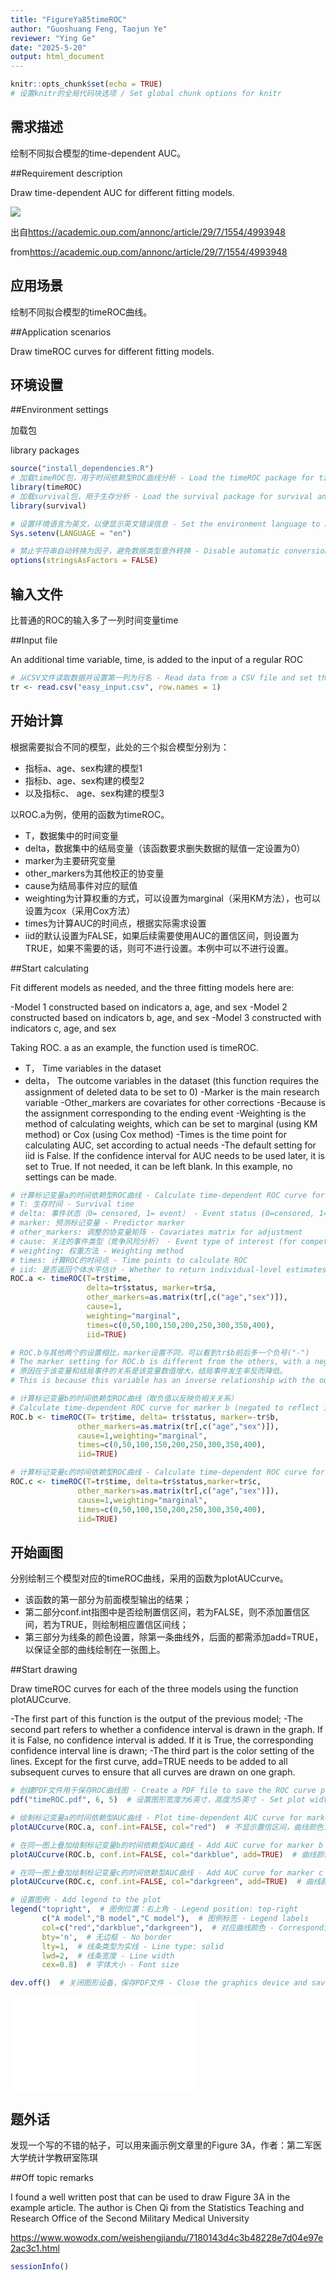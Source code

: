 ```yaml
---
title: "FigureYa85timeROC"
author: "Guoshuang Feng, Taojun Ye"
reviewer: "Ying Ge"
date: "2025-5-20"
output: html_document
---
```


```r
knitr::opts_chunk$set(echo = TRUE)
# 设置knitr的全局代码块选项 / Set global chunk options for knitr
```

## 需求描述

绘制不同拟合模型的time-dependent AUC。

##Requirement description

Draw time-dependent AUC for different fitting models.

![](example.png)

出自<https://academic.oup.com/annonc/article/29/7/1554/4993948>

from<https://academic.oup.com/annonc/article/29/7/1554/4993948>

## 应用场景

绘制不同拟合模型的timeROC曲线。

##Application scenarios

Draw timeROC curves for different fitting models.

## 环境设置


##Environment settings



加载包

library packages

```r
source("install_dependencies.R")
# 加载timeROC包，用于时间依赖型ROC曲线分析 - Load the timeROC package for time-dependent ROC curve analysis
library(timeROC)
# 加载survival包，用于生存分析 - Load the survival package for survival analysis
library(survival)

# 设置环境语言为英文，以便显示英文错误信息 - Set the environment language to English to display error messages in English
Sys.setenv(LANGUAGE = "en") 

# 禁止字符串自动转换为因子，避免数据类型意外转换 - Disable automatic conversion of strings to factors to avoid unexpected data type conversions
options(stringsAsFactors = FALSE) 
```

## 输入文件

比普通的ROC的输入多了一列时间变量time

##Input file

An additional time variable, time, is added to the input of a regular ROC

```r
# 从CSV文件读取数据并设置第一列为行名 - Read data from a CSV file and set the first column as row names
tr <- read.csv("easy_input.csv", row.names = 1)
```

## 开始计算

根据需要拟合不同的模型，此处的三个拟合模型分别为：

- 指标a、age、sex构建的模型1
- 指标b、age、sex构建的模型2
- 以及指标c、 age、sex构建的模型3

以ROC.a为例，使用的函数为timeROC。

- T，数据集中的时间变量
- delta，数据集中的结局变量（该函数要求删失数据的赋值一定设置为0）
- marker为主要研究变量
- other_markers为其他校正的协变量
- cause为结局事件对应的赋值
- weighting为计算权重的方式，可以设置为marginal（采用KM方法），也可以设置为cox（采用Cox方法）
- times为计算AUC的时间点，根据实际需求设置
- iid的默认设置为FALSE，如果后续需要使用AUC的置信区间，则设置为TRUE，如果不需要的话，则可不进行设置。本例中可以不进行设置。

##Start calculating

Fit different models as needed, and the three fitting models here are:

-Model 1 constructed based on indicators a, age, and sex
-Model 2 constructed based on indicators b, age, and sex
-Model 3 constructed with indicators c, age, and sex

Taking ROC. a as an example, the function used is timeROC.

- T， Time variables in the dataset
- delta， The outcome variables in the dataset (this function requires the assignment of deleted data to be set to 0)
-Marker is the main research variable
-Other_markers are covariates for other corrections
-Because is the assignment corresponding to the ending event
-Weighting is the method of calculating weights, which can be set to marginal (using KM method) or Cox (using Cox method)
-Times is the time point for calculating AUC, set according to actual needs
-The default setting for iid is False. If the confidence interval for AUC needs to be used later, it is set to True. If not needed, it can be left blank. In this example, no settings can be made.

```r
# 计算标记变量a的时间依赖型ROC曲线 - Calculate time-dependent ROC curve for marker a
# T: 生存时间 - Survival time
# delta: 事件状态（0= censored, 1= event） - Event status (0=censored, 1=event)
# marker: 预测标记变量 - Predictor marker
# other_markers: 调整的协变量矩阵 - Covariates matrix for adjustment
# cause: 关注的事件类型（竞争风险分析） - Event type of interest (for competing risks)
# weighting: 权重方法 - Weighting method
# times: 计算ROC的时间点 - Time points to calculate ROC
# iid: 是否返回个体水平估计 - Whether to return individual-level estimates
ROC.a <- timeROC(T=tr$time, 
                 delta=tr$status, marker=tr$a,
                 other_markers=as.matrix(tr[,c("age","sex")]),
                 cause=1,
                 weighting="marginal",
                 times=c(0,50,100,150,200,250,300,350,400),
                 iid=TRUE)

# ROC.b与其他两个的设置相比，marker设置不同，可以看到tr$b前后多一个负号("-")
# The marker setting for ROC.b is different from the others, with a negative sign before tr$b
# 原因在于该变量和结局事件的关系是该变量数值增大，结局事件发生率反而降低。
# This is because this variable has an inverse relationship with the outcome event (higher values indicate lower risk)

# 计算标记变量b的时间依赖型ROC曲线（取负值以反映负相关关系）
# Calculate time-dependent ROC curve for marker b (negated to reflect inverse relationship)
ROC.b <- timeROC(T= tr$time, delta= tr$status, marker=-tr$b,
               other_markers=as.matrix(tr[,c("age","sex")]),
               cause=1,weighting="marginal",
               times=c(0,50,100,150,200,250,300,350,400),
               iid=TRUE)

# 计算标记变量c的时间依赖型ROC曲线 - Calculate time-dependent ROC curve for marker c
ROC.c <- timeROC(T=tr$time, delta=tr$status,marker=tr$c,
               other_markers=as.matrix(tr[,c("age","sex")]),
               cause=1,weighting="marginal",
               times=c(0,50,100,150,200,250,300,350,400),
               iid=TRUE)
```

## 开始画图

分别绘制三个模型对应的timeROC曲线，采用的函数为plotAUCcurve。

- 该函数的第一部分为前面模型输出的结果；
- 第二部分conf.int指图中是否绘制置信区间，若为FALSE，则不添加置信区间，若为TRUE，则绘制相应置信区间线；
- 第三部分为线条的颜色设置，除第一条曲线外，后面的都需添加add=TRUE，以保证全部的曲线绘制在一张图上。

##Start drawing

Draw timeROC curves for each of the three models using the function plotAUCcurve.

-The first part of this function is the output of the previous model;
-The second part refers to whether a confidence interval is drawn in the graph. If it is False, no confidence interval is added. If it is True, the corresponding confidence interval line is drawn;
-The third part is the color setting of the lines. Except for the first curve, add=TRUE needs to be added to all subsequent curves to ensure that all curves are drawn on one graph.

```r
# 创建PDF文件用于保存ROC曲线图 - Create a PDF file to save the ROC curve plot
pdf("timeROC.pdf", 6, 5)  # 设置图形宽度为6英寸，高度为5英寸 - Set plot width to 6 inches and height to 5 inches

# 绘制标记变量a的时间依赖型AUC曲线 - Plot time-dependent AUC curve for marker a
plotAUCcurve(ROC.a, conf.int=FALSE, col="red")  # 不显示置信区间，曲线颜色为红色 - No confidence interval, curve color: red

# 在同一图上叠加绘制标记变量b的时间依赖型AUC曲线 - Add AUC curve for marker b to the same plot
plotAUCcurve(ROC.b, conf.int=FALSE, col="darkblue", add=TRUE)  # 曲线颜色为深蓝色 - Curve color: darkblue

# 在同一图上叠加绘制标记变量c的时间依赖型AUC曲线 - Add AUC curve for marker c to the same plot
plotAUCcurve(ROC.c, conf.int=FALSE, col="darkgreen", add=TRUE)  # 曲线颜色为深绿色 - Curve color: darkgreen

# 设置图例 - Add legend to the plot
legend("topright",  # 图例位置：右上角 - Legend position: top-right
       c("A model","B model","C model"),  # 图例标签 - Legend labels
       col=c("red","darkblue","darkgreen"),  # 对应曲线颜色 - Corresponding curve colors
       bty='n',  # 无边框 - No border
       lty=1,  # 线条类型为实线 - Line type: solid
       lwd=2,  # 线条宽度 - Line width
       cex=0.8)  # 字体大小 - Font size

dev.off()  # 关闭图形设备，保存PDF文件 - Close the graphics device and save the PDF
```

![](timeROC.pdf)

## 题外话

发现一个写的不错的帖子，可以用来画示例文章里的Figure 3A，作者：第二军医大学统计学教研室陈琪

##Off topic remarks

I found a well written post that can be used to draw Figure 3A in the example article. The author is Chen Qi from the Statistics Teaching and Research Office of the Second Military Medical University

<https://www.wowodx.com/weishengjiandu/7180143d4c3b48228e7d04e97e2ac3c1.html>

```r
sessionInfo()
```